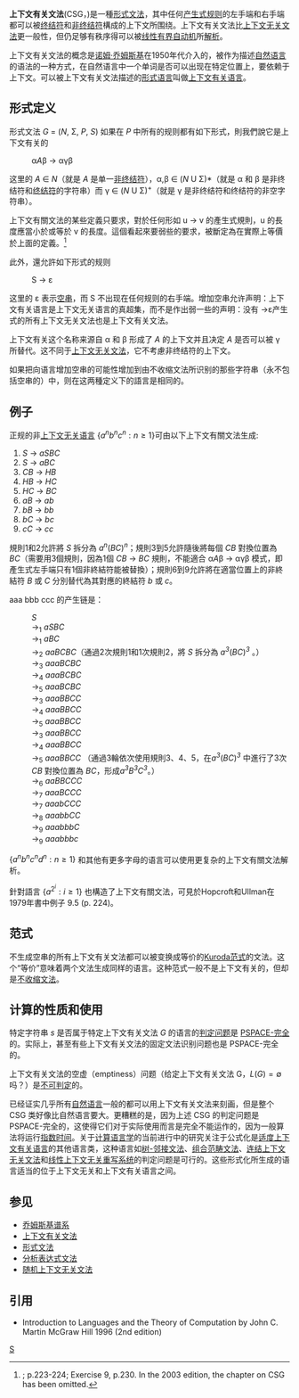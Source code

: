 '''上下文有关文法'''(CSG，{{lang-en|context-sensitive grammar}})是一種[[形式文法|形式文法]]，其中任何[[产生式|产生式]][[规则|规则]]的左手端和右手端都可以被[[终结符|终结符]]和[[非终结符|非终结符]]構成的上下文所围绕。上下文有关文法比[[上下文无关文法|上下文无关文法]]更一般性，但仍足够有秩序得可以被[[线性有界自动机|线性有界自动机]]所[[解析|解析]]。

上下文有关文法的概念是[[诺姆·乔姆斯基|诺姆·乔姆斯基]]在1950年代介入的，被作为描述[[自然语言|自然语言]]的语法的一种方式，在自然语言中一个单词是否可以出现在特定位置上，要依赖于上下文。可以被上下文有关文法描述的[[形式语言|形式语言]]叫做[[上下文有关语言|上下文有关语言]]。

== 形式定义 ==

形式文法 ''G'' = (''N'', Σ, ''P'', ''S'') 如果在 ''P'' 中所有的规则都有如下形式，則我們說它是上下文有关的
: α''A''β → αγβ
这里的 ''A'' ∈ ''N''（就是 ''A'' 是单一[[非终结符|非终结符]]），α,β ∈ (''N'' U Σ)*（就是 α 和 β 是非终结符和[[终结符|终结符]]的字符串）而 γ ∈ (''N'' U Σ)<sup>+</sup>（就是 γ 是非终结符和终结符的非空字符串）。 

上下文有關文法的某些定義只要求，對於任何形如 u → v 的產生式規則，u 的長度應當小於或等於 v 的長度。這個看起來要弱些的要求，被斷定為在實際上等價於上面的定義。<ref>{{cite book|authors=John E. Hopcroft, Jeffrey D. Ullman|title=Introduction to Automata Theory, Languages, and Computation|publisher=Addison-Wesley|year=1979}}; p.223-224; Exercise 9, p.230. In the 2003 edition, the chapter on CSG has been omitted.</ref>

此外，還允許如下形式的规则
: S → ε
这里的 ε 表示[[空串|空串]]，而 S 不出现在任何规则的右手端。增加空串允许声明：上下文有关语言是上下文无关语言的真超集，而不是作出弱一些的声明：没有 →ε产生式的所有上下文无关文法也是上下文有关文法。

上下文有关这个名称来源自 α 和 β 形成了 ''A'' 的上下文并且决定 ''A'' 是否可以被 γ 所替代。这不同于[[上下文无关文法|上下文无关文法]]，它不考慮非终结符的上下文。

如果把向语言增加空串的可能性增加到由不收缩文法所识别的那些字符串（永不包括空串的）中，则在这两種定义下的語言是相同的。

== 例子 ==

正规的非[[上下文无关语言|上下文无关语言]] <math> \{ a^n b^n c^n : n \ge 1 \} </math>可由以下上下文有關文法生成:
# ''S'' → ''aSBC''
# ''S'' → ''aBC''
# ''CB'' → ''HB''
# ''HB'' → ''HC''
# ''HC'' → ''BC''
# ''aB'' → ''ab''
# ''bB'' → ''bb''
# ''bC'' → ''bc''
# ''cC'' → ''cc''
規則1和2允許將 ''S'' 拆分為 ''a''<sup>''n''</sup>(''BC'')<sup>''n''</sup>；規則3到5允許隨後將每個 ''CB'' 對換位置為 ''BC''（需要用3個規則，因為1個 ''CB'' → ''BC'' 規則，不能適合 α''A''β → αγβ 模式，即產生式左手端只有1個非終結符能被替換）；規則6到9允許將在適當位置上的非終結符 ''B'' 或 ''C'' 分別替代為其對應的終結符 ''b'' 或 ''c''。

aaa bbb ccc 的产生链是：
: ''S''
: →<sub>1</sub> ''aSBC''
: →<sub>1</sub> ''a{{boldmono|aSBC}}BC''
: →<sub>2</sub> ''aa{{boldmono|aBC}}BCBC''（通過2次規則1和1次規則2，將 ''S'' 拆分為 ''a''<sup>''3''</sup>(''BC'')<sup>''3''</sup> 。）
: →<sub>3</sub> ''aaaB{{boldmono|HB}}CBC'' 
: →<sub>4</sub> ''aaaB{{boldmono|HC}}CBC''
: →<sub>5</sub> ''aaaB{{boldmono|BC}}CBC''
: →<sub>3</sub> ''aaaBBC{{boldmono|HB}}C''
: →<sub>4</sub> ''aaaBBC{{boldmono|HC}}C''
: →<sub>5</sub> ''aaaBBC{{boldmono|BC}}C''
: →<sub>3</sub> ''aaaBB{{boldmono|HB}}CC''
: →<sub>4</sub> ''aaaBB{{boldmono|HC}}CC''
: →<sub>5</sub> ''aaaBB{{boldmono|BC}}CC'' （通過3輪依次使用規則3、4、5，在''a''<sup>''3''</sup>(''BC'')<sup>''3''</sup> 中進行了3次 ''CB'' 對換位置為 ''BC''，形成''a''<sup>''3''</sup>''B''<sup>''3''</sup>''C''<sup>''3''</sup>。）
: →<sub>6</sub> ''aa{{boldmono|ab}}BBCCC''
: →<sub>7</sub> ''aaa{{boldmono|bb}}BCCC''
: →<sub>7</sub> ''aaab{{boldmono|bb}}CCC''
: →<sub>8</sub> ''aaabb{{boldmono|bc}}CC''
: →<sub>9</sub> ''aaabbb{{boldmono|cc}}C''
: →<sub>9</sub> ''aaabbbc{{boldmono|cc}}''
<math> \{ a^n b^n c^n d^n : n \ge 1 \} </math> 和其他有更多字母的语言可以使用更复杂的上下文有關文法解析。

針對語言 <math> \{ a^{2^i} : i \geq 1 \}</math> 也構造了上下文有關文法，可見於Hopcroft和Ullman在1979年書中例子 9.5 (p. 224)。

== 范式 ==

不生成空串的所有上下文有关文法都可以被变换成等价的[[Kuroda范式|Kuroda范式]]的文法。这个“等价”意味着两个文法生成同样的语言。这种范式一般不是上下文有关的，但却是[[不收缩文法|不收缩文法]]。

== 计算的性质和使用 ==

特定字符串 ''s'' 是否属于特定上下文有关文法 ''G'' 的语言的[[判定问题|判定问题]]是 [[PSPACE#PSPACE_-_完全|PSPACE-完全]]的。实际上，甚至有些上下文有关文法的固定文法识别问题也是 PSPACE-完全的。

上下文有关文法的空虚（emptiness）问题（给定上下文有关文法 G，<math>L(G)=\emptyset</math> 吗？）是[[不可判定性|不可判定]]的。 

已经证实几乎所有[[自然语言|自然语言]]一般的都可以用上下文有关文法来刻画，但是整个 CSG 类好像比自然语言要大。更糟糕的是，因为上述 CSG 的判定问题是 PSPACE-完全的，这使得它们对于实际使用而言是完全不能运作的，因为一般算法将运行[[指数时间|指数时间]]。关于[[计算语言学|计算语言学]]的当前进行中的研究关注于公式化是[[适度上下文有关语言|适度上下文有关语言]]的其他语言类，这种语言如[[树-邻接文法|树-邻接文法]]、[[组合范畴文法|组合范畴文法]]、[[连结上下文无关文法|连结上下文无关文法]]和[[线性上下文无关重写系统|线性上下文无关重写系统]]的判定问题是可行的。这些形式化所生成的语言适当的位于上下文无关和上下文有关语言之间。

== 参见 ==
* [[乔姆斯基谱系|乔姆斯基谱系]]
* [[上下文有关文法|上下文有关文法]]
* [[形式文法|形式文法]]
* [[分析表达式文法|分析表达式文法]]
* [[随机上下文无关文法|随机上下文无关文法]]

== 引用 ==
* Introduction to Languages and the Theory of Computation by John C. Martin McGraw Hill 1996 (2nd edition)
{{reflist}}

{{形式语言与形式文法}}

[[Category:形式语言|S]]